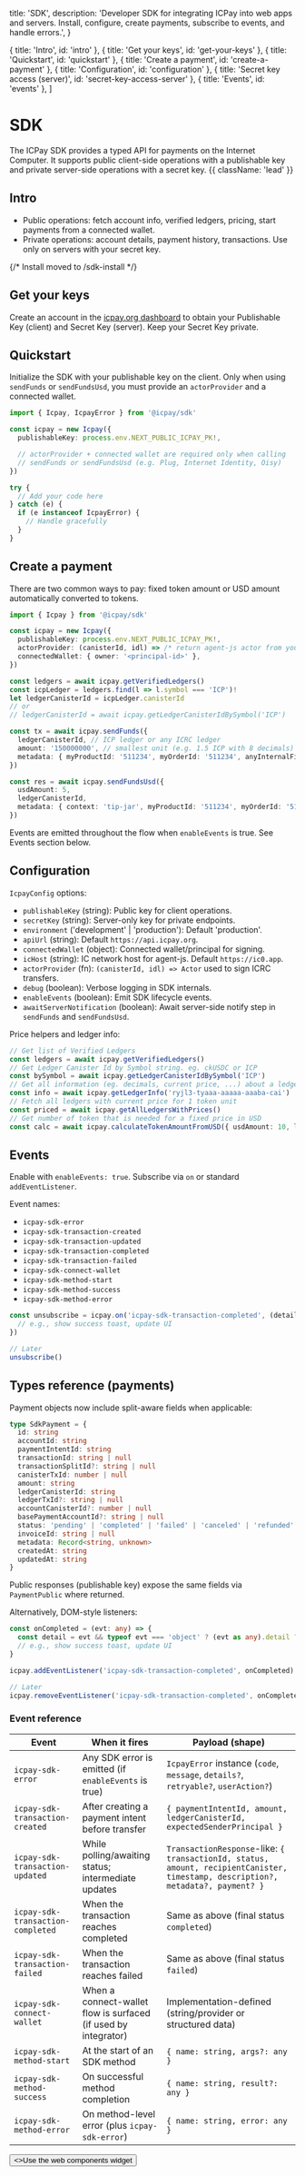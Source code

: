   title: 'SDK',
  description:
    'Developer SDK for integrating ICPay into web apps and servers. Install, configure, create payments, subscribe to events, and handle errors.',
}

  { title: 'Intro', id: 'intro' },
  { title: 'Get your keys', id: 'get-your-keys' },
  { title: 'Quickstart', id: 'quickstart' },
  { title: 'Create a payment', id: 'create-a-payment' },
  { title: 'Configuration', id: 'configuration' },
  { title: 'Secret key access (server)', id: 'secret-key-access-server' },
  { title: 'Events', id: 'events' },
]

# SDK

The ICPay SDK provides a typed API for payments on the Internet Computer. It supports public client-side operations with a publishable key and private server-side operations with a secret key. {{ className: 'lead' }}

## Intro

- Public operations: fetch account info, verified ledgers, pricing, start payments from a connected wallet.
- Private operations: account details, payment history, transactions. Use only on servers with your secret key.

{/* Install moved to /sdk-install */}

## Get your keys

Create an account in the [icpay.org dashboard](/icpay-org) to obtain your Publishable Key (client) and Secret Key (server). Keep your Secret Key private.

## Quickstart

Initialize the SDK with your publishable key on the client. Only when using `sendFunds` or `sendFundsUsd`, you must provide an `actorProvider` and a connected wallet.

```ts {{ title: 'Client setup (TypeScript)' }}
import { Icpay, IcpayError } from '@icpay/sdk'

const icpay = new Icpay({
  publishableKey: process.env.NEXT_PUBLIC_ICPAY_PK!,

  // actorProvider + connected wallet are required only when calling
  // sendFunds or sendFundsUsd (e.g. Plug, Internet Identity, Oisy)
})

try {
  // Add your code here
} catch (e) {
  if (e instanceof IcpayError) {
    // Handle gracefully
  }
}
```

## Create a payment

There are two common ways to pay: fixed token amount or USD amount automatically converted to tokens.

```ts {{ title: 'Send fixed token amount' }}
import { Icpay } from '@icpay/sdk'

const icpay = new Icpay({
  publishableKey: process.env.NEXT_PUBLIC_ICPAY_PK!,
  actorProvider: (canisterId, idl) => /* return agent-js actor from your wallet */ (window as any).pnp.getActor(),
  connectedWallet: { owner: '<principal-id>' },
})

const ledgers = await icpay.getVerifiedLedgers()
const icpLedger = ledgers.find(l => l.symbol === 'ICP')!
let ledgerCanisterId = icpLedger.canisterId
// or
// ledgerCanisterId = await icpay.getLedgerCanisterIdBySymbol('ICP')

const tx = await icpay.sendFunds({
  ledgerCanisterId, // ICP ledger or any ICRC ledger
  amount: '150000000', // smallest unit (e.g. 1.5 ICP with 8 decimals)
  metadata: { myProductId: '511234', myOrderId: '511234', anyInternalField: 'allowed' },
})
```

```ts {{ title: 'Send by USD amount (auto conversion)' }}
const res = await icpay.sendFundsUsd({
  usdAmount: 5,
  ledgerCanisterId,
  metadata: { context: 'tip-jar', myProductId: '511234', myOrderId: '511234', anyInternalField: 'allowed' },
})
```

Events are emitted throughout the flow when `enableEvents` is true. See Events section below.

## Configuration

`IcpayConfig` options:

- `publishableKey` (string): Public key for client operations.
- `secretKey` (string): Server-only key for private endpoints.
- `environment` ('development' | 'production'): Default 'production'.
- `apiUrl` (string): Default `https://api.icpay.org`.
- `connectedWallet` (object): Connected wallet/principal for signing.
- `icHost` (string): IC network host for agent-js. Default `https://ic0.app`.
- `actorProvider` (fn): `(canisterId, idl) => Actor` used to sign ICRC transfers.
- `debug` (boolean): Verbose logging in SDK internals.
- `enableEvents` (boolean): Emit SDK lifecycle events.
- `awaitServerNotification` (boolean): Await server-side notify step in `sendFunds` and `sendFundsUsd`.

Price helpers and ledger info:

```ts
// Get list of Verified Ledgers
const ledgers = await icpay.getVerifiedLedgers()
// Get Ledger Canister Id by Symbol string. eg. ckUSDC or ICP
const bySymbol = await icpay.getLedgerCanisterIdBySymbol('ICP')
// Get all information (eg. decimals, current price, ...) about a ledger by passing a Ledger Canister Id (eg. ICP ledger id is 'ryjl3-tyaaa-aaaaa-aaaba-cai')
const info = await icpay.getLedgerInfo('ryjl3-tyaaa-aaaaa-aaaba-cai')
// Fetch all ledgers with current price for 1 token unit
const priced = await icpay.getAllLedgersWithPrices()
// Get number of token that is needed for a fixed price in USD
const calc = await icpay.calculateTokenAmountFromUSD({ usdAmount: 10, ledgerCanisterId: info.canisterId })
```

## Events

Enable with `enableEvents: true`. Subscribe via `on` or standard `addEventListener`.

Event names:

- `icpay-sdk-error`
- `icpay-sdk-transaction-created`
- `icpay-sdk-transaction-updated`
- `icpay-sdk-transaction-completed`
- `icpay-sdk-transaction-failed`
- `icpay-sdk-connect-wallet`
- `icpay-sdk-method-start`
- `icpay-sdk-method-success`
- `icpay-sdk-method-error`

```ts
const unsubscribe = icpay.on('icpay-sdk-transaction-completed', (detail) => {
  // e.g., show success toast, update UI
})

// Later
unsubscribe()
```

## Types reference (payments)

Payment objects now include split-aware fields when applicable:

```ts
type SdkPayment = {
  id: string
  accountId: string
  paymentIntentId: string
  transactionId: string | null
  transactionSplitId?: string | null
  canisterTxId: number | null
  amount: string
  ledgerCanisterId: string
  ledgerTxId?: string | null
  accountCanisterId?: number | null
  basePaymentAccountId?: string | null
  status: 'pending' | 'completed' | 'failed' | 'canceled' | 'refunded'
  invoiceId: string | null
  metadata: Record<string, unknown>
  createdAt: string
  updatedAt: string
}
```

Public responses (publishable key) expose the same fields via `PaymentPublic` where returned.

Alternatively, DOM-style listeners:

```ts
const onCompleted = (evt: any) => {
  const detail = evt && typeof evt === 'object' ? (evt as any).detail ?? evt : evt
  // e.g., show success toast, update UI
}

icpay.addEventListener('icpay-sdk-transaction-completed', onCompleted)

// Later
icpay.removeEventListener('icpay-sdk-transaction-completed', onCompleted)
```

### Event reference

| Event | When it fires | Payload (shape) |
|---|---|---|
| `icpay-sdk-error` | Any SDK error is emitted (if `enableEvents` is true) | `IcpayError` instance (`code`, `message`, `details?`, `retryable?`, `userAction?`) |
| `icpay-sdk-transaction-created` | After creating a payment intent before transfer | `{ paymentIntentId, amount, ledgerCanisterId, expectedSenderPrincipal }` |
| `icpay-sdk-transaction-updated` | While polling/awaiting status; intermediate updates | `TransactionResponse`-like: `{ transactionId, status, amount, recipientCanister, timestamp, description?, metadata?, payment? }` |
| `icpay-sdk-transaction-completed` | When the transaction reaches completed | Same as above (final status `completed`) |
| `icpay-sdk-transaction-failed` | When the transaction reaches failed | Same as above (final status `failed`) |
| `icpay-sdk-connect-wallet` | When a connect-wallet flow is surfaced (if used by integrator) | Implementation-defined (string/provider or structured data) |
| `icpay-sdk-method-start` | At the start of an SDK method | `{ name: string, args?: any }` |
| `icpay-sdk-method-success` | On successful method completion | `{ name: string, result?: any }` |
| `icpay-sdk-method-error` | On method-level error (plus `icpay-sdk-error`) | `{ name: string, error: any }` |

<div className="not-prose">
  <Button href="/widget" arrow="right" variant="text">
    <>Use the web components widget</>
  </Button>
</div>


